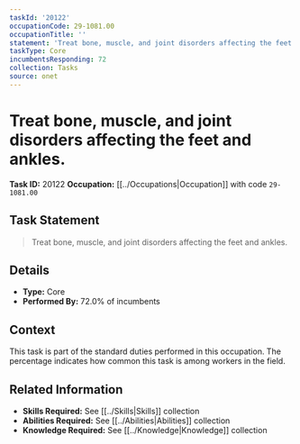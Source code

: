 ```yaml
---
taskId: '20122'
occupationCode: 29-1081.00
occupationTitle: ''
statement: 'Treat bone, muscle, and joint disorders affecting the feet and ankles.'
taskType: Core
incumbentsResponding: 72
collection: Tasks
source: onet
---
```

# Treat bone, muscle, and joint disorders affecting the feet and ankles.

**Task ID:** 20122
**Occupation:** [[../Occupations|Occupation]] with code `29-1081.00`

## Task Statement

> Treat bone, muscle, and joint disorders affecting the feet and ankles.

## Details

- **Type:** Core
- **Performed By:** 72.0% of incumbents

## Context

This task is part of the standard duties performed in this occupation. The percentage indicates how common this task is among workers in the field.

## Related Information

- **Skills Required:** See [[../Skills|Skills]] collection
- **Abilities Required:** See [[../Abilities|Abilities]] collection
- **Knowledge Required:** See [[../Knowledge|Knowledge]] collection
